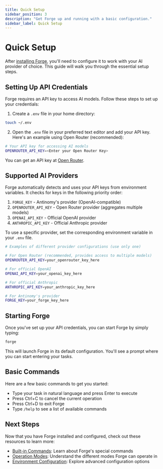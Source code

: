 ```yaml
---
title: Quick Setup
sidebar_position: 3
description: "Get Forge up and running with a basic configuration."
sidebar_label: Quick Setup
---
```


# Quick Setup

After [installing Forge](./installation), you'll need to configure it to work with your AI provider of choice. This guide will walk you through the essential setup steps.

## Setting Up API Credentials

Forge requires an API key to access AI models. Follow these steps to set up your credentials:

1. Create a `.env` file in your home directory:

```bash
touch ~/.env
```

2. Open the `.env` file in your preferred text editor and add your API key. Here's an example using Open Router (recommended):

```bash
# Your API key for accessing AI models
OPENROUTER_API_KEY=<Enter your Open Router Key>
```

You can get an API key at [Open Router](https://openrouter.ai/).

## Supported AI Providers

Forge automatically detects and uses your API keys from environment variables. It checks for keys in the following priority order:

1. `FORGE_KEY` - Antinomy's provider (OpenAI-compatible)
2. `OPENROUTER_API_KEY` - Open Router provider (aggregates multiple models)
3. `OPENAI_API_KEY` - Official OpenAI provider
4. `ANTHROPIC_API_KEY` - Official Anthropic provider

To use a specific provider, set the corresponding environment variable in your `.env` file.

```bash
# Examples of different provider configurations (use only one)

# For Open Router (recommended, provides access to multiple models)
OPENROUTER_API_KEY=your_openrouter_key_here

# For official OpenAI
OPENAI_API_KEY=your_openai_key_here

# For official Anthropic
ANTHROPIC_API_KEY=your_anthropic_key_here

# For Antinomy's provider
FORGE_KEY=your_forge_key_here
```

## Starting Forge

Once you've set up your API credentials, you can start Forge by simply typing:

```bash
forge
```

This will launch Forge in its default configuration. You'll see a prompt where you can start entering your tasks.

## Basic Commands

Here are a few basic commands to get you started:

- Type your task in natural language and press Enter to execute
- Press Ctrl+C to cancel the current operation
- Press Ctrl+D to exit Forge
- Type `/help` to see a list of available commands

## Next Steps

Now that you have Forge installed and configured, check out these resources to learn more:

- [Built-in Commands](./commands): Learn about Forge's special commands
- [Operation Modes](./operation-modes): Understand the different modes Forge can operate in
- [Environment Configuration](./environment-configuration): Explore advanced configuration options

<!-- Note: This guide focuses on the essential setup needed to get started. Advanced configuration is covered in other sections. -->